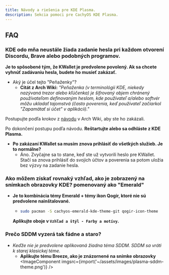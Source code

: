 ```yaml
---
title: Návody a riešenia pre KDE Plasma.
description: Sekcia pomoci pre CachyOS KDE Plasma.
---
```



## FAQ

### KDE odo mňa neustále žiada zadanie hesla pri každom otvorení Discordu, Brave alebo podobných programov.

**Je to spôsobené tým, že KWallet je predvolene povolený. Ak sa chcete vyhnúť zadávaniu hesla, budete ho musieť zakázať.**
- Aký je účel tejto "Peňaženky"?
  - **Citát z Arch Wiki:** *"Peňaženka (v terminológii KDE, niekedy nazývaná trezor alebo kľúčenka) je šifrovaný objem chránený používateľom definovaným heslom, kde používateľ a/alebo softvér môžu ukladať tajomstvá (často poverenia, keď používateľ začiarkol "Zapamätať si účet" v aplikácii)."*

Postupujte podľa krokov z [návodu](https://wiki.archlinux.org/title/KDE_Wallet#Disable_KWallet) v Arch Wiki, aby ste ho zakázali.

Po dokončení postupu podľa návodu. **Reštartujte alebo sa odhláste z KDE Plasma.**

- **Po zakázaní KWallet sa musím znova prihlásiť do všetkých služieb. Je to normálne?**
  - Áno. Zvyčajne sa to stane, keď ste už vytvorili heslo pre KWallet. Stačí sa znova prihlásiť do svojich účtov a poverenia sa potom uložia bez výzvy na zadanie hesla.

### Ako môžem získať rovnaký vzhľad, ako je zobrazený na snímkach obrazovky KDE? pomenovaný ako "Emerald"

- **Je to kombinácia témy Emerald + témy ikon Qogir, ktoré nie sú predvolene nainštalované.**
  - ```sh title='Nainštalujte oboje pomocou nasledujúceho príkazu'
    sudo pacman -S cachyos-emerald-kde-theme-git qogir-icon-theme
    ```
  **Aplikujte oboje v `Vzhľad a štýl - Farby a motívy`.**

### Prečo SDDM vyzerá tak fádne a staro?

- *Keďže nie je predvolene aplikovaná žiadna téma SDDM. SDDM sa vráti k starej klasickej téme.*
  - **Aplikujte tému Breeze, ako je znázornené na snímke obrazovky**
    <br />
    <ImageComponent imgsrc={import('~/assets/images/plasma-sddm-theme.png')} />
